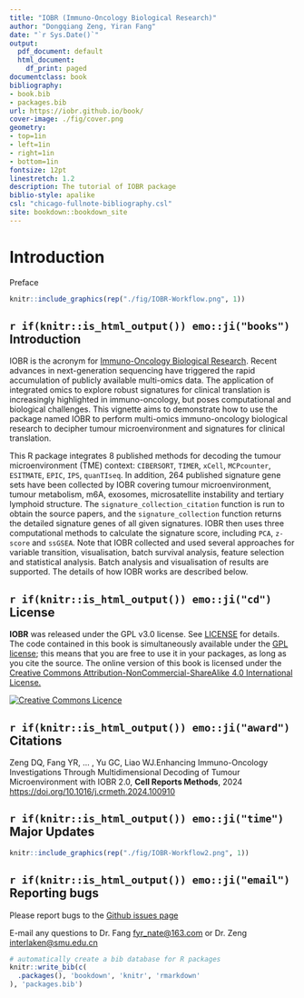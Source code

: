 --- 
title: "IOBR (Immuno-Oncology Biological Research)"
author: "Dongqiang Zeng, Yiran Fang"
date: "`r Sys.Date()`"
output:
  pdf_document: default
  html_document:
    df_print: paged
documentclass: book
bibliography:
- book.bib
- packages.bib
url: https://iobr.github.io/book/
cover-image: ./fig/cover.png
geometry:
- top=1in
- left=1in
- right=1in
- bottom=1in
fontsize: 12pt
linestretch: 1.2
description: The tutorial of IOBR package
biblio-style: apalike
csl: "chicago-fullnote-bibliography.csl"
site: bookdown::bookdown_site
---
# **Introduction**{-}
Preface
```{r echo=FALSE, fig.cap='The workflow of IOBR', out.width='95%', fig.asp=.85, fig.align='center'}
knitr::include_graphics(rep("./fig/IOBR-Workflow.png", 1))
```

## `r if(knitr::is_html_output()) emo::ji("books")` Introduction

IOBR is the acronym for [Immuno-Oncology Biological Research](https://github.com/IOBR/IOBR).
Recent advances in next-generation sequencing have triggered the rapid accumulation of publicly available multi-omics data. The application of integrated omics to explore robust signatures for clinical translation is increasingly highlighted in immuno-oncology, but poses computational and biological challenges. This vignette aims to demonstrate how to use the package named IOBR to perform multi-omics immuno-oncology biological research to decipher tumour microenvironment and signatures for clinical translation.

This R package integrates 8 published methods for decoding the tumour microenvironment (TME) context: `CIBERSORT`, `TIMER`, `xCell`, `MCPcounter`, `ESITMATE`, `EPIC`, `IPS`, `quanTIseq`. In addition, 264 published signature gene sets have been collected by IOBR covering tumour microenvironment, tumour metabolism, m6A, exosomes, microsatellite instability and tertiary lymphoid structure. The `signature_collection_citation` function is run to obtain the source papers, and the `signature_collection` function returns the detailed signature genes of all given signatures. IOBR then uses three computational methods to calculate the signature score, including `PCA`, `z-score` and `ssGSEA`. Note that IOBR collected and used several approaches for variable transition, visualisation, batch survival analysis, feature selection and statistical analysis. Batch analysis and visualisation of results are supported. The details of how IOBR works are described below.


## `r if(knitr::is_html_output()) emo::ji("cd")` License

**IOBR** was released under the GPL v3.0 license. See [LICENSE](https://github.com/IOBR/IOBR/blob/master/LICENSE) for details. The code contained in this book is simultaneously available under the [GPL license](https://www.gnu.org/licenses/why-not-lgpl.html); this means that you are free to use it in your packages, as long as you cite the source. The online version of this book is licensed under the [Creative Commons Attribution-NonCommercial-ShareAlike 4.0 International License.](https://creativecommons.org/licenses/by-nc-sa/4.0/)

<a rel="license" href="http://creativecommons.org/licenses/by-nc-sa/4.0/"><img alt="Creative Commons Licence" style="border-width:0" src="https://i.creativecommons.org/l/by-nc-sa/4.0/88x31.png" /></a>


## `r if(knitr::is_html_output()) emo::ji("award")` Citations

Zeng DQ, Fang YR, … , Yu GC, Liao WJ.Enhancing Immuno-Oncology Investigations Through Multidimensional Decoding of Tumour Microenvironment with IOBR 2.0, **Cell Reports Methods**, 2024 [https://doi.org/10.1016/j.crmeth.2024.100910](https://doi.org/10.1016/j.crmeth.2024.100910)

## `r if(knitr::is_html_output()) emo::ji("time")` Major Updates

```{r echo=FALSE, fig.cap='The workflow of IOBR', out.width='95%', fig.asp=.85, fig.align='center'}
knitr::include_graphics(rep("./fig/IOBR-Workflow2.png", 1))
```

## `r if(knitr::is_html_output()) emo::ji("email")` Reporting bugs
Please report bugs to the [Github issues page](https://github.com/IOBR/IOBR/issues)

E-mail any questions to  Dr. Fang <fyr_nate@163.com> or Dr. Zeng <interlaken@smu.edu.cn>


```{r include=FALSE}
# automatically create a bib database for R packages
knitr::write_bib(c(
  .packages(), 'bookdown', 'knitr', 'rmarkdown'
), 'packages.bib')
```
